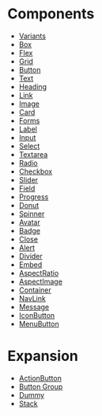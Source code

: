 # Components

- [Variants](/theme-ui/variants)
- [Box](/theme-ui/box)
- [Flex](/theme-ui/flex)
- [Grid](/theme-ui/grid)
- [Button](/theme-ui/button)
- [Text](/theme-ui/text)
- [Heading](/theme-ui/heading)
- [Link](/theme-ui/link)
- [Image](/theme-ui/image)
- [Card](/theme-ui/card)
- [Forms](/theme-ui/forms)
- [Label](/theme-ui/label)
- [Input](/theme-ui/input)
- [Select](/theme-ui/select)
- [Textarea](/theme-ui/textarea)
- [Radio](/theme-ui/radio)
- [Checkbox](/theme-ui/checkbox)
- [Slider](/theme-ui/slider)
- [Field](/theme-ui/field)
- [Progress](/theme-ui/progress)
- [Donut](/theme-ui/donut)
- [Spinner](/theme-ui/spinner)
- [Avatar](/theme-ui/avatar)
- [Badge](/theme-ui/badge)
- [Close](/theme-ui/close)
- [Alert](/theme-ui/alert)
- [Divider](/theme-ui/divider)
- [Embed](/theme-ui/embed)
- [AspectRatio](/theme-ui/aspect-ratio)
- [AspectImage](/theme-ui/aspect-image)
- [Container](/theme-ui/container)
- [NavLink](/theme-ui/nav-link)
- [Message](/theme-ui/message)
- [IconButton](/theme-ui/icon-button)
- [MenuButton](/theme-ui/menu-button)

# Expansion

- [ActionButton](/components/action-button)
- [Button Group](/components/button-group)
- [Dummy](/components/dummy)
- [Stack](/components/stack)
